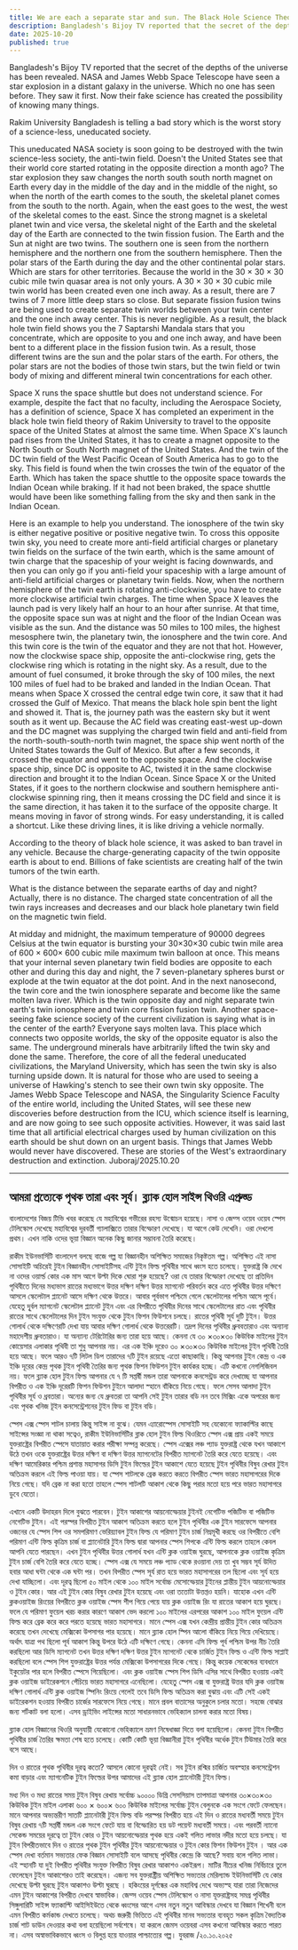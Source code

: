 ```yaml
---
title: We are each a separate star and sun. The Black Hole Science Theory Approved
description: Bangladesh's Bijoy TV reported that the secret of the depths of the universe has been revealed. NASA and James Webb Space Telescope have seen a star explosion in a distant galaxy in the universe. Which no one has seen before. They saw it first. Now their fake science has created the possibility of knowing many things.
date: 2025-10-20
published: true
---
```


Bangladesh's Bijoy TV reported that the secret of the depths of the universe has been revealed. NASA and James Webb Space Telescope have seen a star explosion in a distant galaxy in the universe. Which no one has seen before. They saw it first. Now their fake science has created the possibility of knowing many things.

Rakim University Bangladesh is telling a bad story which is the worst story of a science-less, uneducated society.

This uneducated NASA society is soon going to be destroyed with the twin science-less society, the anti-twin field. Doesn't the United States see that their world core started rotating in the opposite direction a month ago? The star explosion they saw changes the north south south north magnet on Earth every day in the middle of the day and in the middle of the night, so when the north of the earth comes to the south, the skeletal planet comes from the south to the north. Again, when the east goes to the west, the west of the skeletal comes to the east. Since the strong magnet is a skeletal planet twin and vice versa, the skeletal night of the Earth and the skeletal day of the Earth are connected to the twin fission fusion. The Earth and the Sun at night are two twins. The southern one is seen from the northern hemisphere and the northern one from the southern hemisphere. Then the polar stars of the Earth during the day and the other continental polar stars. Which are stars for other territories. Because the world in the 30 × 30 × 30 cubic mile twin quasar area is not only yours. A 30 × 30 × 30 cubic mile twin world has been created even one inch away. As a result, there are 7 twins of 7 more little deep stars so close. But separate fission fusion twins are being used to create separate twin worlds between your twin center and the one inch away center. This is never negligible. As a result, the black hole twin field shows you the 7 Saptarshi Mandala stars that you concentrate, which are opposite to you and one inch away, and have been bent to a different place in the fission fusion twin. As a result, those different twins are the sun and the polar stars of the earth. For others, the polar stars are not the bodies of those twin stars, but the twin field or twin body of mixing and different mineral twin concentrations for each other.

Space X runs the space shuttle but does not understand science. For example, despite the fact that no faculty, including the Aerospace Society, has a definition of science, Space X has completed an experiment in the black hole twin field theory of Rakim University to travel to the opposite space of the United States at almost the same time. When Space X's launch pad rises from the United States, it has to create a magnet opposite to the North South or South North magnet of the United States. And the twin of the DC twin field of the West Pacific Ocean of South America has to go to the sky. This field is found when the twin crosses the twin of the equator of the Earth. Which has taken the space shuttle to the opposite space towards the Indian Ocean while braking. If it had not been braked, the space shuttle would have been like something falling from the sky and then sank in the Indian Ocean.

Here is an example to help you understand. The ionosphere of the twin sky is either negative positive or positive negative twin. To cross this opposite twin sky, you need to create more anti-field artificial charges or planetary twin fields on the surface of the twin earth, which is the same amount of twin charge that the spaceship of your weight is facing downwards, and then you can only go if you anti-field your spaceship with a large amount of anti-field artificial charges or planetary twin fields. Now, when the northern hemisphere of the twin earth is rotating anti-clockwise, you have to create more clockwise artificial twin charges. The time when Space X leaves the launch pad is very likely half an hour to an hour after sunrise. At that time, the opposite space sun was at night and the floor of the Indian Ocean was visible as the sun. And the distance was 50 miles to 100 miles, the highest mesosphere twin, the planetary twin, the ionosphere and the twin core. And this twin core is the twin of the equator and they are not that hot. However, now the clockwise space ship, opposite the anti-clockwise ring, gets the clockwise ring which is rotating in the night sky. As a result, due to the amount of fuel consumed, it broke through the sky of 100 miles, the next 100 miles of fuel had to be braked and landed in the Indian Ocean. That means when Space X crossed the central edge twin core, it saw that it had crossed the Gulf of Mexico. That means the black hole spin bent the light and showed it. That is, the journey path was the eastern sky but it went south as it went up. Because the AC field was creating east-west up-down and the DC magnet was supplying the charged twin field and anti-field from the north-south-south-north twin magnet, the space ship went north of the United States towards the Gulf of Mexico. But after a few seconds, it crossed the equator and went to the opposite space. And the clockwise space ship, since DC is opposite to AC, twisted it in the same clockwise direction and brought it to the Indian Ocean. Since Space X or the United States, if it goes to the northern clockwise and southern hemisphere anti-clockwise spinning ring, then it means crossing the DC field and since it is the same direction, it has taken it to the surface of the opposite charge. It means moving in favor of strong winds. For easy understanding, it is called a shortcut. Like these driving lines, it is like driving a vehicle normally.

According to the theory of black hole science, it was asked to ban travel in any vehicle. Because the charge-generating capacity of the twin opposite earth is about to end. Billions of fake scientists are creating half of the twin tumors of the twin earth.

What is the distance between the separate earths of day and night? Actually, there is no distance. The charged state concentration of all the twin rays increases and decreases and our black hole planetary twin field on the magnetic twin field.

At midday and midnight, the maximum temperature of 90000 degrees Celsius at the twin equator is bursting your 30×30×30 cubic twin mile area of ​​600 × 600× 600 cubic mile maximum twin balloon at once. This means that your internal seven planetary twin field bodies are opposite to each other and during this day and night, the 7 seven-planetary spheres burst or explode at the twin equator at the dot point. And in the next nanosecond, the twin core and the twin ionosphere separate and become like the same molten lava river. Which is the twin opposite day and night separate twin earth's twin ionosphere and twin core fission fusion twin. Another space-seeing fake science society of the current civilization is saying what is in the center of the earth? Everyone says molten lava. This place which connects two opposite worlds, the sky of the opposite equator is also the same.
The underground minerals have arbitrarily lifted the twin sky and done the same. Therefore, the core of all the federal uneducated civilizations, the Maryland University, which has seen the twin sky is also turning upside down. It is natural for those who are used to seeing a universe of Hawking's stench to see their own twin sky opposite. The James Webb Space Telescope and NASA, the Singularity Science Faculty of the entire world, including the United States, will see these new discoveries before destruction from the ICU, which science itself is learning, and are now going to see such opposite activities. However, it was said last time that all artificial electrical charges used by human civilization on this earth should be shut down on an urgent basis. Things that James Webb would never have discovered. These are stories of the West's extraordinary destruction and extinction.
Juboraj/2025.10.20

---

## আমরা প্রত‍্যেকে পৃথক তারা এবং সূর্য। ব্ল‍্যাক হোল সাইন্স থিওরি এপ্রুভ্ড

বাংলাদেশের বিজয় টিভি খবর করেছে যে মহাবিশ্বের গভীরের রহস‍্য উন্মোচন হয়েছে। নাসা ও জেম্স ওয়েব ওয়েব স্পেস টেলিস্কোপ দেখেছে মহাবিশ্বের দূরবর্তী গ‍্যালাক্সিতে তারার বিস্ফোরণ দেখেছে। যা আগে কেউ দেখেনি। ওরা দেখলো প্রথম। এখন নাকি ওদের ভূয়া বিজ্ঞান অনেক কিছু জানার সম্ভাবনা তৈরি করেছে।

  রাকীম ইউনভার্সিটি বাংলাদেশ বলছে   বাজে গল্প যা বিজ্ঞানহীন অশিক্ষিত সমাজের  নিকৃষ্টতম গল্প।
অশিক্ষিত এই নাসা সোসাইটি অচিরেই টুইন বিজ্ঞানহীন সোসাইটিসহ এন্টি টুইন ফিল্ড পৃথিবীর সাথে ধ্বংস হতে চলেছে। যুক্তরাষ্ট্র কি দেখে না ওদের ওয়ার্ল্ড কোর এক মাস আগে উল্টা দিকে ঘোরা শুরু হয়েছে? ওরা যে তারার বিস্ফোরণ দেখেছে  তা প্রতিদিন পৃথিবীতে দিনের মধ‍্যভাগ রাতের মধ‍্যভাগে  উত্তর দক্ষিণ দক্ষিণ উত্তর  ম‍্যাগনেট পরিবর্তন করে এতে পৃথিবীর  উত্তর  দক্ষিণে আসলে স্কেলেটাল প্ল‍্যানেট আসে দক্ষিণ থেকে উত্তরে। আবার পূর্বভাগ পশ্চিমে গেলে স্কেলেটালের পশ্চিম আসে পূর্বে। যেহেতু দৃূর্বল ম‍্যাগনেট স্কেলেটাল প্ল‍্যানেট টুইন এবং এর বিপরীতে পৃথিবীর দিনের সাথে স্কেলেটালের রাত এবং পৃথিবীর রাতের সাথে স্কেলেটালের দিন টুইন সংযুক্ত থেকে টুইন ফিশন ফিউশনে চলছে। রাতের পৃথিবী সূর্য দুটি  টুইন। উত্তর গোলার্ধ থেকে দক্ষিণেরটি দেখা যায় আবার দক্ষিণ গোলার্ধ থেকে উত্তরেরটি। তদ্রপ দিনের পৃথিবীর  ধ্রুববতারাও এবং অন‍্যান‍্য মহাদেশীয় ধ্রুবতারাও। যা অন‍্যান‍্য টেরিটোরির জন‍্য তারা হয়ে আছে। কেননা যে ৩০ ×৩০×৩০ কিউবিক মাইলের টুইন কোয়েসার এলাকার পৃথিবী তা শুধু  আপনার নয়। এর এক ইঞ্চি দূরেও ৩০ ×৩০×৩০ কিউবিক মাইলের টুইন  পৃথিবী তৈরি হয়ে আছে। ফলে আরও ৭টি লিটল ডিপ তারাদের ৭টি টুইন রয়েছে এতো কাছাকাছি। কিন্তু আপনার টুইন কেন্দ্র ও এক ইঞ্চি দূরের কেন্দ্র পৃথক টুইন পৃথিবী তৈরির জন‍্য পৃথক ফিশন ফিউশন টুইন কার্যকর হচ্ছে। এটি কখনো নেগলিজিবল নয়। ফলে ব্ল‍্যাক হোল টুইন ফিল্ড আপনার যে ৭ টি সপ্তর্ষী মন্ডল তারা আপনাকে কনসেন্ট্রড করে দেখাচ্ছে যা আপনার বিপরীত ও এক ইঞ্চি দূরেরটি ফিশন ফিউশন টুইনে আলাদা স্হানে বাঁকিয়ে নিয়ে গেছে। ফলে সেসব আলাদা টুইন পৃথিবীর সূর্য ও ধ্রবতারা। অন‍্যের জন‍্য যে ধ্রুবতরা তা আপনি সেই টুইন তারার বডি নন তবে মিক্সিং একে অপরের জন‍্য এবং পৃথক খনিজ টূইন কনসেন্ট্রেশনের টুইন ফিড বা টুইন বডি।

স্পেস এক্স স্পেস শাটল চালায় কিন্তু সাইন্স না বুঝে। যেমন এ‍্যারোস্পেস সোসাইটি সহ যেকোনো ফ‍্যাকাল্টির কাছে সাইন্সের সংজ্ঞা না থাকা সত্বেও, রাকীম ইউনিভার্সিটির ব্লাক হোল টুইন ফিল্ড থিওরিতে স্পেস এক্স প্রায় একই সময়ে যুক্তরাষ্ট্রের বিপরীত স্পেসে  যাতায়াত করার পরীক্ষা সম্পন্ন করেছে।  স্পেস এক্সের লঞ্চ প‍্যাড যুক্তরাষ্ট্র থেকে যখন আকাশে উঠে তখন ওকে যুক্তরাষ্ট্রের উত্তর দক্ষিণ বা দক্ষিণ উত্তর  ম‍্যাগনেটের বিপরীত ম‍্যাগনেট তৈরি করে যেতে হয়েছে। এবং দক্ষিণ আমেরিকার পশ্চিম প্রশান্ত মহাসাগর ডিসি টুইন ফিল্ডের টুইন আকাশে যেতে হয়েছে টুইন পৃথিবীর বিষুব রেখার টুইন অতিক্রম করলে এই ফিল্ড পাওয়া যায়। যা স্পেস শাটলকে ব্রেক করতে করতে বিপরীত স্পেস ভারত মহাসাগরের দিকে নিয়ে গেছে। যদি ব্রেক না করা হতো তাহলে স্পেস শাটলটি আকাশ থেকে কিছু পরার মতো হয়ে পরে ভারত মহাসাগরে ডুবে যেতো।

এখানে একটি উদাহরন দিলে বুঝতে পারবেন। টুইন আকাশের আয়নোস্ফেয়ার টুইনই নেগেটিভ পজিটিভ বা পজিটিভ নেগেটিভ টুইন। এই পরস্পর বিপরীত টুইন আকাশ অতিক্রম করতে হলে টুইন পৃথিবীর এক টুইন সারফেসে আপনার ওজনের যে স্পেস শিপ ওর সমপরিমাণ ভেরিয়‍্যাবল টুইন ফিল্ড যে পরিমাণ টুইন চার্জ নিম্নমূখী করছে ওর বিপরীতে বেশি পরিমাণ এন্টি ফিল্ড কৃত্রিম চার্জ বা প্ল‍্যানেটারি টুইন ফিল্ড দ্বারা আপনার স্পেস শিপকে এন্টি ফিল্ড করলে  তাহলে কেবল আপনি যেতে পারছেন। এখন টুইন পৃথিবীর উত্তর গোলার্ধ যখন এন্টি ক্লক ওয়াইজ ঘুরছে, আপনাকে ক্লক ওয়াইজ কৃত্রিম টুইন চার্জ বেশি তৈরি করে যেতে হচ্ছে। স্পেস এক্স যে সময়ে লঞ্চ প‍্যাড থেকে রওয়ানা দেয় তা খুব সম্ভব সূর্য উদিত হবার আধা ঘন্টা  থেকে এক ঘন্টা পর। তখন বিপরীত স্পেস সূর্য রাত হয়ে ভারত মহাসাগরের তল ছিলো এবং সূর্য হয়ে দেখা যাচ্ছিলো। এবং দূরত্ব ছিলো  ৫০ মাইল থেকে ১০০ মাইল সর্বোচ্চ মেসোস্ফেয়ার টুইনের প্লান্তীয় টুইন আয়নোস্ফেয়ার ও টুইন কোর। আর এই টুইন কোর বিষুব রেখার টুইন হয়েছে এবং ওরা ততোটা উত্তপ্তও হয়নি। যাহোক এখন এন্টি ক্লকওয়াইজ রিংয়ের বিপরীতে ক্লক ওয়াইজ স্পেস শীপ গিয়ে পেয়ে যায় ক্লক ওয়াইজ রিং যা রাতের আকাশ হয়ে ঘুরছে। ফলে যে পরিমাণ ফুয়েল খরচ করার কারণে আকাশ ভেদ করলো ১০০ মাইলের এরপরের আকাশ ১০০ মাইল ফুয়েল এন্টি ফিল্ড করে ব্রেক করে করে পরতে হয়েছে ভারত মহাসাগরে। মানে স্পেস এক্স যখন কেন্দ্রীয় প্রান্তীয় টুইন কোর অতিক্রম করেছে তখন দেখেছে মেক্সিকো উপসাগর পার হয়েছে। মানে ব্ল‍্যাক হোল স্পিন আলো বাঁকিয়ে নিয়ে গিয়ে দেখিয়েছে।
অর্থাৎ যাত্রা পথ ছিলো পূর্ব আকাশ কিন্তু উপরে উঠে এটি দক্ষিণে গেছে। কেননা এসি ফিল্ড পূর্ব পশ্চিম উপর নীচ তৈরি করছিলো আর ডিসি ম‍্যাগনেট তখন উত্তর দক্ষিণ দক্ষিণ উত্তর  টুইন  ম‍্যাগনেট থেকে চার্জিত টুইন ফিল্ড ও এন্টি ফিল্ড সাপ্লাই করছিলো  বলে  স্পেস শিপ যুক্তরাষ্ট্রের উত্তর পর্যন্ত মেক্সিকো উপসাগরের দিকে গেছে। কিন্তু কয়েক সেকেন্ডের ব‍্যবধানে ইকুয়েটর পার হলে বিপরীত স্পেসে গিয়েছিলো। এবং ক্লক ওয়াইজ স্পেস শিপ  ডিসি এসির সাথে বিপরীত হওয়ায় একই ক্লক ওয়াইজ ডাইরেকশনে পেঁচিয়ে ভারত মহাসাগরে এনেছিলো। যেহেতু স্পেস এক্স বা যুক্তরাষ্ট্র উত্তর যদি ক্লক ওয়াইজ দক্ষিণ গোলার্ধ এন্টি ক্লক ওয়াইজ স্পিনিং রিংয়ে গেলেই তবে ডিসি ফিল্ড অতিক্রম করা বুঝায় এবং এটি সেই একই ডাইরেকশন হওয়ায় বিপরীত চার্জের সারফেসে নিয়ে গেছে। মানে প্রবল বাতাসের অনুকুলে চলার মতো। সহজে বোঝার জন‍্য শর্টকাট বলা হলো। এসব ড্রাইভিং লাইন্সের মতো সাধারনভাবে ভেহিক‍্যাল চালনা করার মতো বিষয়।

ব্ল‍্যাক হোল বিজ্ঞানের থিওরি অনুযায়ী যেকোনো ভেহিক‍্যালে ভ্রমণ নিষেধাজ্ঞা দিতে বলা হয়েছিলো। কেননা টুইন বিপরীত পৃথিবীর চার্জ তৈরির ক্ষমতা শেষ হতে চলেছে। কোটি কোটি ভূয়া বিজ্ঞানীরা টুইন পৃথিবীর অর্ধেক টুইন টিউমার তৈরি করে বসে আছে।

দিন ও রাতের পৃথক পৃথিবীর দূরত্ব কতো? আসলে কোনো দূরত্বই নেই। সব টুইন রশ্মির চার্জিত অবস্হার কনসেন্ট্রেশন কমা বাড়ার এবং ম‍্যাগনেটিক টুইন ফিল্ডের উপর আমাদের এই ব্ল‍্যাক হোল  প্ল‍্যানেটারী টুইন ফিল্ড।

মধ‍্য দিন ও মধ‍্য রাতের সময় টুইন বিষুব রেখায় সর্বোচ্চ ৯০০০০ ডিগ্রি সেসসিয়াস তাপমাত্রা আপনার ৩০×৩০×৩০ কিউবিক টুইন মাইল এলাকা ৬০০ × ৬০০× ৬০০ কিউবিক মাইলের সর্বোচ্চ টুইন বেলুনকে এক সংগে ফেটে ফেলছেন।মানে আপনার অভ‍্যন্তরীণ সাতটি প্ল‍্যানেটারী টুইন ফিল্ড বডি পরস্পর বিপরীত হয়ে এই দিন ও রাতের  মধ‍্যবর্তী সময়ে টুইন বিষুব রেখায় ৭টি সপ্তর্ষী মন্ডল এক সংগে ফেটে যায় বা বিস্ফোরিত হয় ডট পয়েন্ট মধ‍্যবর্তী সময়ে। এবং পরবর্তী ন‍্যানো সেকেন্ড সময়ের দূরত্বে তা টুইন কোর ও টুইন আয়নোস্ফেয়ার পৃথক হয়ে একই গলিত লাভার নদীর মতো হয়ে চলছে। যা টুইন বিপরীতভাবে দিন ও রাতের পৃথক টুইন পৃথিবীর টুইন আয়নোস্ফেয়ার ও টুইন কোর ফিশন ফিউশন টুইন । আর এক স্পেস দেখা বর্তমান সভ‍্যতার ফেক বিজ্ঞান সোসাইটি বলে আসছে পৃথিবীর কেন্দ্রে কি আছে? সবায় বলে গলিত লাভা। এই স্হানটি যা দুই বিপরীত পৃথিবীর সংযুক্ত বিপরীত বিষুব রেখার আকাশও একইরূপ।
মাটির নীচের খনিজ নির্বিচারে তুলে ফেলেছেন টুইন আকাশেরও তাই করেছেন। এজন‍্য সব যুক্তরাষ্ট্রীয় অশিক্ষিত সভ‍্যতার মেরিল‍্যান্ড ইউনিভার্সিটি যে কোর দেখেছে উল্টা ঘুরছে টুইন আকাশও উল্টা ঘুরছে । হকিংয়ের দূর্গন্ধের এক মহাবিশ্ব দেখে অভ‍্যস্হ যারা তারা নিজেদের এমন টুইন আকাশের বিপরীত দেখবে স্বাভাবিক। জেম্স ওয়েব স্পেস টেলিস্কোপ ও নাসা যূক্তরাষ্ট্রসহ সমগ্র পৃথিবীর সিঙ্গুলারিটি সাইন্স ফ‍্যাকাল্টি  আইসিইউতে থেকে ধ্বংসের আগে এসব নতুন নতুন আবিস্কার দেখবে যা বিজ্ঞান শিখেনী বলে এমন বিপরীত কর্মকান্ড দেখতে চলেছে। অথচ জরুরী ভিত্তিতে এই পৃথিবীর মানব সভ‍্যতার ব‍্যবহৃত  সকল কৃত্রিম বৈদ‍্যতিক চার্জ শাট ডাউন দেওয়ার কথা বলা হয়েছিলো সর্বশেষে। যা করলে জেমস ওয়েবরা এসব কখনো আবিস্কার করতে পারত না। এসব অস্বাভাবিকভাবে ধ্বংস ও বিলুপ্ত হয়ে যাওয়ার পাশ্চাত‍্যের গল্প।
যুবরাজ /২০.১০.২০২৫
